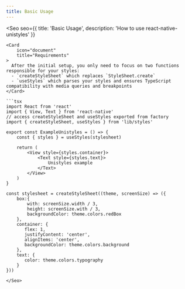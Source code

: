 ```yaml
---
title: Basic Usage
---
```



<Seo
    seo={{
        title: 'Basic Usage',
        description: 'How to use react-native-unistyles'
    }}
>
    <Card
        icon="document"
        title="Requirements"
    >
      After the initial setup, you only need to focus on two functions responsible for your styles:
      - `createStyleSheet` which replaces `StyleSheet.create`
      - `useStyles` which parses your styles and ensures TypeScript compatibility with media queries and breakpoints
    </Card>

    ```tsx
    import React from 'react'
    import { View, Text } from 'react-native'
    // access createStyleSheet and useStyles exported from factory
    import { createStyleSheet, useStyles } from 'lib/styles'

    export const ExampleUnistyles = () => {
        const { styles } = useStyles(stylesheet)

        return (
            <View style={styles.container}>
                <Text style={styles.text}>
                    Unistyles example
                </Text>
            </View>
        )
    }

    const stylesheet = createStyleSheet((theme, screenSize) => ({
        box:{
            with: screenSize.width / 3,
            height: screenSize.with / 3,
            backgroundColor: theme.colors.redBox
        },
        container: {
           flex: 1,
           justifyContent: 'center',
           alignItems: 'center',
           backgroundColor: theme.colors.background
        },
        text: {
           color: theme.colors.typography
        }
    }))
```
</Seo>
